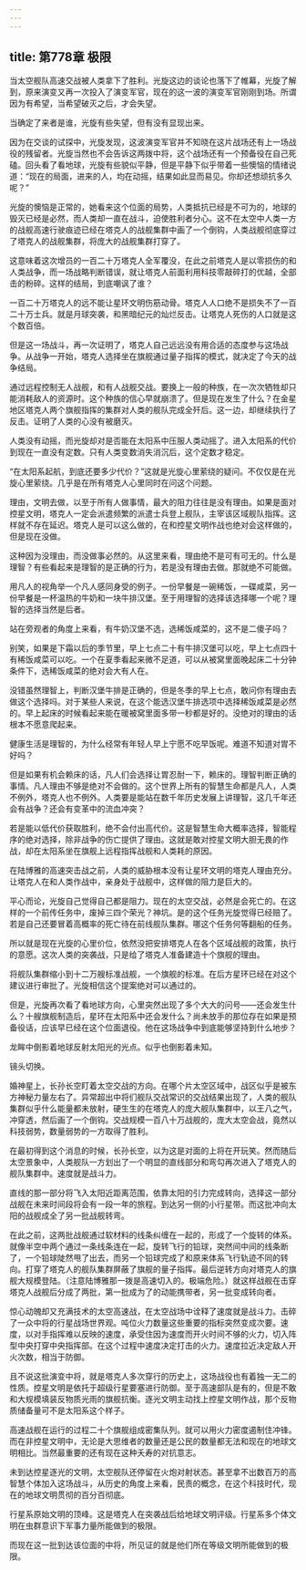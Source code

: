 ```yaml
---
---
---
```

title: 第778章 极限
---



当太空舰队高速交战被人类拿下了胜利。光旋这边的谈论也落下了帷幕，光旋了解到，原来演变又再一次投入了演变军官，现在的这一波的演变军官刚刚到场。所谓因为有希望，当希望破灭之后，才会失望。

当确定了来者是谁，光旋有些失望，但有没有显现出来。

因为在交谈的试探中，光旋发现，这波演变军官并不知晓在这片战场还有上一场战役的残留者。光旋当然也不会告诉这两拨中将，这个战场还有一个预备役在自己死磕。回头看了看地球，光旋有些貌似平静，但是平静下似乎带着一些懊恼的情绪说道：“现在的局面，进来的人，均在动摇，结果如此显而易见。你却还想顽抗多久呢？”

光旋的懊恼是正常的，她看来这个位面的局势，人类抵抗已经是不可为的，地球的毁灭已经是必然，而人类却一直在战斗，迫使胜利者分心。这不在太空中人类一方的战舰高速行驶痕迹已经在塔克人的战舰集群中画了一个倒钩，人类战舰彻底穿过了塔克人的战舰集群，将庞大的战舰集群打穿了。

这意味着这次增员的一百二十万塔克人全军覆没，在此之前塔克人是以零损伤的和人类战争，而一场战略判断错误，就让塔克人前面利用科技零敲碎打的优越，全部击的粉碎。这样的结局，到底嘲讽了谁？

一百二十万塔克人的远不能让星环文明伤筋动骨。塔克人人口绝不是损失不了一百二十万士兵。就是月球突袭，和黑暗纪元的灿烂反击。让塔克人死伤的人口就是这个数百倍。

但是这一场战斗，再一次证明了，塔克人自己远远没有用合适的态度参与这场战争。从战争一开始，塔克人选择坐在旗舰通过量子指挥的模式，就决定了今天的战争结局。

通过远程控制无人战舰，和有人战舰交战。要换上一般的种族，在一次次牺牲却只能消耗敌人的资源时。这个种族的信心早就崩溃了。但是现在发生了什么？在金星地区塔克人两个旗舰指挥的集群对人类的舰队完成全歼后。这一边，却继续执行了反击。证明了人类的心没有被磨灭。

人类没有动摇，而光旋却对是否能在太阳系中压服人类动摇了。进入太阳系的代价到现在一直没有定数。只有人类变数消失消沉后，这个定数才稳定。

“在太阳系起航，到底还要多少代价？”这就是光旋心里萦绕的疑问。不仅仅是在光旋心里萦绕。几乎是在所有塔克人心里同时在问这个问题。

理由，文明去做，以至于所有人做事情，最大的阻力往往是没有理由。如果是面对控星文明，塔克人一定会派遣频繁的派遣士兵登上舰队，主宰该区域舰队指挥。这样就不存在延迟。塔克人是可以这么做的，在和控星文明作战也绝对会这样做的，但是现在没做。

这种因为没理由，而没做事必然的。从这里来看，理由绝不是可有可无的。什么是理智？有些看起来是理智的是正确的行为，若是没有理由去做。那就绝不可能做。

用凡人的视角举一个凡人感同身受的例子。一份早餐是一碗稀饭，一碟咸菜，另一份早餐是一杯温热的牛奶和一块牛排汉堡。至于用理智的选择该选择哪一个呢？理智的选择当然是后者。

站在旁观者的角度上来看，有牛奶汉堡不选，选稀饭咸菜的，这不是二傻子吗？

别笑，如果是下霜以后的季节里，早上七点二十有牛排汉堡可以吃，早上七点四十有稀饭咸菜可以吃。一个在夏季看起来微不足道，可以从被窝里面晚起床二十分钟条件下，选稀饭咸菜的绝对会大有人在。

没错虽然理智上，判断汉堡牛排是正确的，但是冬季的早上七点，敢问你有理由去做这个选择吗。对于某些人来说，在这个能选汉堡牛排选项中选择稀饭咸菜是必然的。早上起床的时候看起来能在暖被窝里面多带一秒都是好的。没绝对的理由的话根本不愿意爬起来。

健康生活是理智的，为什么经常有年轻人早上宁愿不吃早饭呢。难道不知道对胃不好吗？

但是如果有机会赖床的话，凡人们会选择让胃忍耐一下，赖床的。理智判断正确的事情。凡人理由不够是绝对不会做的。这个世界上所有的智慧生命都是凡人，人类不例外，塔克人也不例外。人类要是能站在数千年历史发展上讲理智，这几千年还会有战争？还会有变革中的流血冲突？

若是能以低代价获取胜利，绝不会付出高代价。这是智慧生命大概率选择，智能程序的绝对选择，除非战争的伤亡提供了理由。这就是敢对控星文明大胆无畏的作战，却在太阳系坐在旗舰上远程指挥战舰和人类耗的原因。

在陆博雅的高速突击战之前，人类的威胁根本没有让星环文明的塔克人理由充分。让塔克人在和人类作战中，亲身处于战舰中，这样做的阻力是巨大的。

平心而论，光旋自己觉得自己都是阻力。现在的太空交战，必然是会死亡的。在这样的一个前传任务中，废掉三四个荣光？神坑。是的这个任务光旋觉得已经赔了。若是自己还要冒着高概率的死亡待在前线舰队集群。哪这个任务何等翻船的任务。

所以就是现在光旋的心里价位，依然没把安排塔克人在各个区域战舰的政策，执行的意愿。这次人类的突袭战，只是给了塔克人准备建造十个旗舰的理由。

将舰队集群缩小到十二万艘标准战舰，一个旗舰的标准。在后方星环已经在对这个建议进行审批了。光旋相信这个提案绝对可以通过的。

但是，光旋再次看了看地球方向，心里突然出现了多个大大的问号——还会发生什么？十艘旗舰制造后，星环在太阳系中还会发什么？尚未放手的那位存在如果是预备役话，应该早已经在这个位面退役。他在这场战争中到底能够坚持到什么地步？

龙眸中倒影着地球反射太阳光的光点。似乎也倒影着未知。

镜头切换。

婚神星上，长孙长空盯着太空交战的方向。在哪个片太空区域中，战区似乎是被东方神秘力量左右了。异常超出中将们舰队交战常识的交战结果出现了，人类的舰队集群似乎什么能量都未放射，硬生生的在塔克人的庞大舰队集群中，以王八之气，冲穿透，然后画了一个倒钩。交战规模一百八十万战舰的，庞大太空会战，竟然以科技弱势，数量弱势的一方取得了胜利。

在最初得到这个消息的时候，长孙长空，以为这是对面的上将在开玩笑。然而随后太空景象中，人类舰队一方划出了一个明显的直线部分和弯勾再次进入了塔克人的舰队集群中。速度就是战斗力。

直线的那一部分将飞入太阳近距离范围，依靠太阳的引力完成转向，选择这一部分战舰在未来时间段将会有一段一年的旅程。到达另一侧的小行星带。而这批冲向太阳的战舰成全了另一批战舰转弯。

在此之前，这两批战舰通过软材料的线条纠缠在一起的，形成了一个旋转的体系。就像半空中两个通过一条线条连在一起，旋转飞行的铅球，突然间中间的线条断了，一个铅球陡然甩了出去，而另一个铅球完成了和原来体系飞行轨迹不同的转向。打穿了塔克人的舰队集群屏蔽了旗舰的量子指挥。最后逆转方向对塔克人的旗舰大规模登陆。（注意陆博雅那一拨是高速切入的。极端危险。）就这样战舰在击穿塔克人战舰后分成了两批，第一批成为了的动能携带者，另一批变成转向者。

惊心动魄却又充满技术的太空高速战，在太空战场中诠释了速度就是战斗力。击碎了一众中将的行星战场世界观。吨位火力数量这些重要的指标突然变成次要。速度，以对手指挥难以反映的速度，承受住因为速度而开火时间不够的火力，切入阵型中央打穿中央指挥部。在这个过程中速度决定打击的火力。速度拉近决定敌人开火次数，相当于防御。

且不说这批演变中将，就是塔克人多次穿行的历史上，这场战役也有着独一无二的性质。控星文明是依托于超级行星要塞进行防御。至于高速部队是有的，但是不敢和大规模填装反物质光雨的旗舰抗衡。逐光文明主动找上控星文明作战，那个反物质储备量可不是太阳系这个样子。

高速战舰在运行的过程二十个旗舰组成密集队列。就可以用火力密度遏制住冲锋。而在非控星文明中，无论是大思维者的数量还是公民的数量都无法和现在的地球文明相比。当然最重要的还有现在这种夭寿的对抗意志。

未到达控星逐光的文明，太空舰队还停留在火炮对射状态。甚至拿不出数百万的高智慧个体加入这场战斗，从历史的角度上来看，民责的概念，在这个科技时代，现在的地球文明贯彻的百分百彻底。

行星系原始文明的顶峰。这是塔克人在突袭战后给地球文明评级。行星系多个体文明在虫群意识下军事力量所能做到的极限。

而现在这一批到达该位面的中将，所见证的就是他们所在等级文明所能做到的极限。